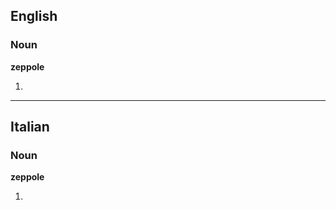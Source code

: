 ==English==

===Noun===
'''zeppole'''

# {{plural of|[[zeppola]]}}

----

==Italian==

===Noun===
'''zeppole''' {{f}}

# {{plural of|[[zeppola]]|lang=Italian}}